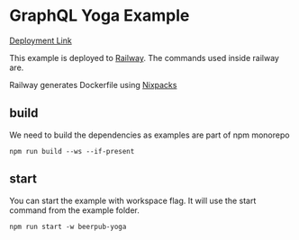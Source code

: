 # GraphQL Yoga Example

[Deployment Link](https://rabid-leg-production.up.railway.app/)

This example is deployed to [Railway](https://railway.app). The commands used inside
railway are.

Railway generates Dockerfile using [Nixpacks](https://nixpacks.com)


## build

We need to build the dependencies as examples are part of npm monorepo

```
npm run build --ws --if-present
```

## start

You can start the example with workspace flag. It will use the start command
from the example folder.

```
npm run start -w beerpub-yoga
```
